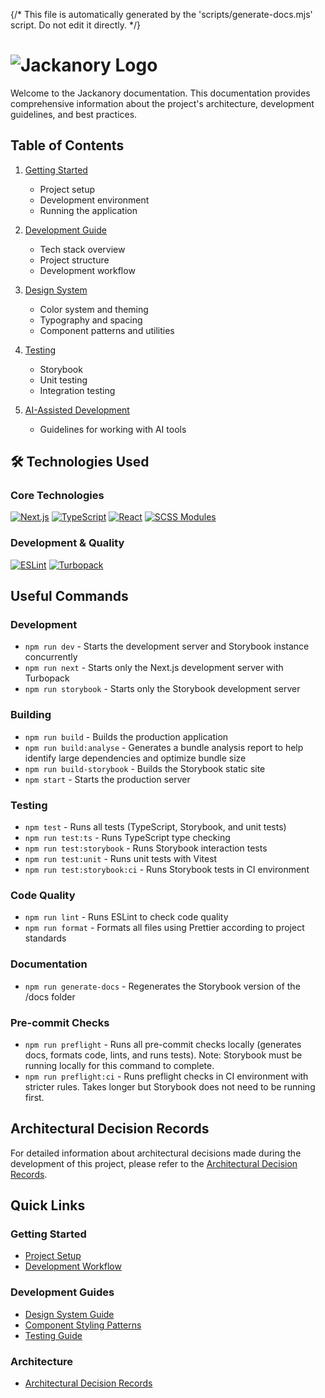{/* This file is automatically generated by the 'scripts/generate-docs.mjs' script. Do not edit it directly. */}

<Meta title="Introduction" />

# ![Jackanory Logo](./images/jackanory-text-logo.png)

Welcome to the Jackanory documentation. This documentation provides comprehensive information about the project's architecture, development guidelines, and best practices.

## Table of Contents

1. [Getting Started](/docs/documentation-getting-started--docs)
   - Project setup
   - Development environment
   - Running the application

2. [Development Guide](/docs/documentation-development-guide--docs)
   - Tech stack overview
   - Project structure
   - Development workflow

3. [Design System](./design-system/)
   - Color system and theming
   - Typography and spacing
   - Component patterns and utilities

4. [Testing](/docs/documentation-testing--docs)
   - Storybook
   - Unit testing
   - Integration testing

5. [AI-Assisted Development](/docs/documentation-ai-assisted-development--docs)
   - Guidelines for working with AI tools

## 🛠 Technologies Used

### Core Technologies

[![Next.js](https://img.shields.io/badge/Next.js-15-black?style=for-the-badge&logo=next.js&logoColor=white)](https://nextjs.org/)
[![TypeScript](https://img.shields.io/badge/TypeScript-5-blue?style=for-the-badge&logo=typescript&logoColor=white)](https://www.typescriptlang.org/)
[![React](https://img.shields.io/badge/React-19-61DAFB?style=for-the-badge&logo=react&logoColor=white)](https://reactjs.org/)
[![SCSS Modules](https://img.shields.io/badge/SCSS-3-CF649A?style=for-the-badge&logo=sass&logoColor=white)](https://sass-lang.com/)

### Development & Quality

[![ESLint](https://img.shields.io/badge/ESLint-9-4B32C3?style=for-the-badge&logo=eslint&logoColor=white)](https://eslint.org/)
[![Turbopack](https://img.shields.io/badge/Turbopack-Enabled-FF6B6B?style=for-the-badge&logo=vercel&logoColor=white)](https://turbo.build/pack)

## Useful Commands

### Development

- `npm run dev` - Starts the development server and Storybook instance concurrently
- `npm run next` - Starts only the Next.js development server with Turbopack
- `npm run storybook` - Starts only the Storybook development server

### Building

- `npm run build` - Builds the production application
- `npm run build:analyse` - Generates a bundle analysis report to help identify large dependencies and optimize bundle size
- `npm run build-storybook` - Builds the Storybook static site
- `npm start` - Starts the production server

### Testing

- `npm test` - Runs all tests (TypeScript, Storybook, and unit tests)
- `npm run test:ts` - Runs TypeScript type checking
- `npm run test:storybook` - Runs Storybook interaction tests
- `npm run test:unit` - Runs unit tests with Vitest
- `npm run test:storybook:ci` - Runs Storybook tests in CI environment

### Code Quality

- `npm run lint` - Runs ESLint to check code quality
- `npm run format` - Formats all files using Prettier according to project standards

### Documentation

- `npm run generate-docs` - Regenerates the Storybook version of the /docs folder

### Pre-commit Checks

- `npm run preflight` - Runs all pre-commit checks locally (generates docs, formats code, lints, and runs tests). Note: Storybook must be running locally for this command to complete.
- `npm run preflight:ci` - Runs preflight checks in CI environment with stricter rules. Takes longer but Storybook does not need to be running first.

## Architectural Decision Records

For detailed information about architectural decisions made during the development of this project, please refer to the [Architectural Decision Records](./architectural-decisions/).

## Quick Links

### Getting Started

- [Project Setup](./getting-started.md#project-setup)
- [Development Workflow](./development-guide.md#development-workflow)

### Development Guides

- [Design System Guide](./design-system/)
- [Component Styling Patterns](./design-system/component-patterns.md)
- [Testing Guide](/docs/documentation-testing--docs)

### Architecture

- [Architectural Decision Records](./architectural-decision-records/)

